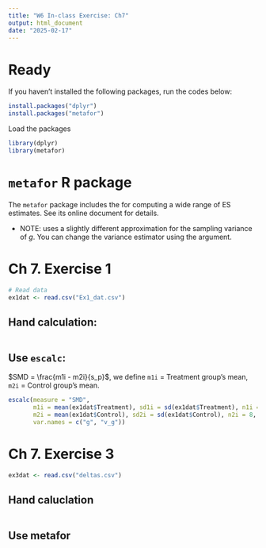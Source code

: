 ```yaml
---
title: "W6 In-class Exercise: Ch7"
output: html_document
date: "2025-02-17"
---
```


# Ready

If you haven't installed the following packages, run the codes below:

```r
install.packages("dplyr")
install.packages("metafor")
```

Load the packages
```r
library(dplyr)
library(metafor)
```

# `metafor` R package

The `metafor` package includes the \href{https://wviechtb.github.io/metafor/reference/escalc.html}{`escalc` function} for computing a wide range of ES estimates. See its online document for details. 

* NOTE: \texttt{escalc} uses a slightly different approximation for the sampling variance of $g$. You can change the variance estimator using the \texttt{vtype} argument. 




# Ch 7. Exercise 1

```r
# Read data 
ex1dat <- read.csv("Ex1_dat.csv")
```

## Hand calculation:

```r

```




## Use `escalc`:

$SMD = \frac{m1i - m2i}{s_p}$, we define `m1i` = Treatment group's mean, `m2i` = Control group's mean. 


```r
escalc(measure = "SMD", 
       m1i = mean(ex1dat$Treatment), sd1i = sd(ex1dat$Treatment), n1i = 8,
       m2i = mean(ex1dat$Control), sd2i = sd(ex1dat$Control), n2i = 8, 
       var.names = c("g", "v_g"))
```




# Ch 7. Exercise 3

```r
ex3dat <- read.csv("deltas.csv")
```

## Hand caluclation

```r

```


## Use metafor 

```r

```







